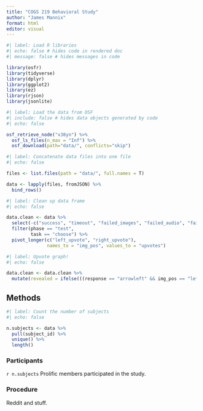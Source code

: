 ---
title: "COGS 219 Behavioral Study"
author: "James Mannix"
format: html
editor: visual
---

```{r}
#| label: Load R libraries
#| echo: false # hides code in rendered doc
#| message: false # hides messages in code

library(osfr)
library(tidyverse)
library(dplyr)
library(ggplot2)
library(ez)
library(rjson)
library(jsonlite)
```

```{r}
#| label: Load the data from OSF
#| include: false # hides data objects generated by code
#| echo: false

osf_retrieve_node("x38yn") %>%
  osf_ls_files(n_max = "Inf") %>%
  osf_download(path="data/", conflicts="skip")
```

```{r}
#| label: Concatenate data files into one file
#| echo: false

files <- list.files(path = "data/", full.names = T)

data <- lapply(files, fromJSON) %>% 
  bind_rows()
```

```{r}
#| label: Clean up data frame
#| echo: false

data.clean <- data %>% 
  select(-c("success", "timeout", "failed_images", "failed_audio", "failed_video", "trial_type", "trial_index", "time_elapsed", "internal_node_id", "study_id", "session_id", "stimulus")) %>% 
  filter(phase == "test", 
         task == "choose") %>% 
  pivot_longer(c("left_upvote", "right_upvote"), 
               names_to = "img_pos", values_to = "upvotes")
```

```{r}
#| label: Upvote graph!
#| echo: false

data.clean <- data.clean %>% 
  mutate(revealed = ifelse(((response == "arrowleft" && img_pos == "left_upvote") | (response == "arrowright" && img_pos == "right_upvote")), TRUE, FALSE))

```

## Methods

```{r}
#| label: Count the number of subjects
#| echo: false

n.subjects <- data %>%
  pull(subject_id) %>%
  unique() %>%
  length()
```

### Participants

`r n.subjects` Prolific members participated in the study.

### Procedure

Reddit and stuff.

### 
